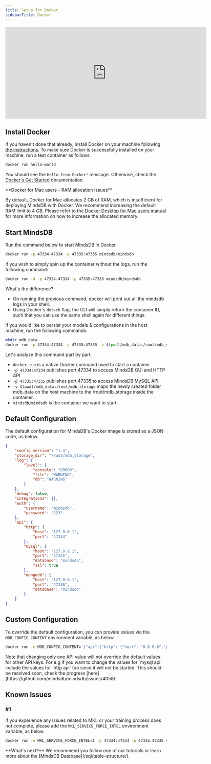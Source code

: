 ```yaml
---
title: Setup for Docker
sidebarTitle: Docker
---
```


<iframe
    className="w-full h-96"
    width="628"
    height="286"
    src="https://www.youtube.com/embed/Bmuavy0MelQ"
    title="Deploy MindsDB using Docker"
    frameborder="0"
    allow="accelerometer; autoplay; clipboard-write; encrypted-media; gyroscope; picture-in-picture"
    allowfullscreen
></iframe>

## Install Docker

If you haven't done that already, install Docker on your machine following
[the instructions](https://docs.docker.com/install). To make sure Docker is
successfully installed on your machine, run a test container as follows:

```bash
docker run hello-world
```

You should see the `Hello from Docker!` message. Otherwise, check the
[Docker's Get Started](https://www.docker.com/get-started) documentation.

<Warning>
**Docker for Mac users - RAM allocation issues**

By default, Docker for Mac allocates 2 GB of RAM, which is insufficient for
deploying MindsDB with Docker. We recommend increasing the default RAM limit to
4 GB. Please refer to the
[Docker Desktop for Mac users manual](https://docs.docker.com/desktop/mac/#resources)
for more information on how to increase the allocated memory.

</Warning>

## Start MindsDB

Run the command below to start MindsDB in Docker.

```bash
docker run -p 47334:47334 -p 47335:47335 mindsdb/mindsdb
```

If you wish to simply spin up the container without the logs, run the following command:

```bash
docker run -d -p 47334:47334 -p 47335:47335 mindsdb/mindsdb
```

What's the difference?

-   On running the previous command, docker will print out all the mindsdb logs in your shell.
-   Using Docker's `detach` flag, the CLI will simply return the container ID, such that you can use the same shell again for different things.

If you would like to persist your models & configurations in the host machine, run the following commands:

```bash
mkdir mdb_data
docker run -p 47334:47334 -p 47335:47335 -v $(pwd)/mdb_data:/root/mdb_storage mindsdb/mindsdb
```

Let's analyze this command part by part:

-   `docker run` is a native Docker command used to start a container
-   `-p 47334:47334` publishes port 47334 to access MindsDB GUI and HTTP
    API
-   `-p 47335:47335` publishes port 47335 to access MindsDB MySQL API
-   `-v $(pwd)/mdb_data:/root/mdb_storage` maps the newly created folder mdb_data on the host machine to the /root/mdb_storage inside the container.
-   `mindsdb/mindsdb` is the container we want to start

## Default Configuration

The default configuration for MindsDB's Docker image is stored as a JSON code,
as below.

```json
{
    "config_version": "1.4",
    "storage_dir": "/root/mdb_storage",
    "log": {
        "level": {
            "console": "ERROR",
            "file": "WARNING",
            "db": "WARNING"
        }
    },
    "debug": false,
    "integrations": {},
    "auth": {
        "username": "mindsdb",
        "password": "123"
    },
    "api": {
        "http": {
            "host": "127.0.0.1",
            "port": "47334"
        },
        "mysql": {
            "host": "127.0.0.1",
            "port": "47335",
            "database": "mindsdb",
            "ssl": true
        },
        "mongodb": {
            "host": "127.0.0.1",
            "port": "47336",
            "database": "mindsdb"
        }
    }
}
```

## Custom Configuration

To override the default configuration, you can provide values via the
`MDB_CONFIG_CONTENT` environment variable, as below.

```bash
docker run -e MDB_CONFIG_CONTENT='{"api":{"http": {"host": "0.0.0.0","port": "8080"}}}' mindsdb/mindsdb
```

<Warning>
    Note that changing only one API value will not override the default values
    for other API keys. For e.g if you want to change the values for `mysql api`
    include the values for `http api` too since it will not be started. This
    should be resolved soon, check the progress
    [here](https://github.com/mindsdb/mindsdb/issues/4058).
</Warning>

## Known Issues

### #1

If you experience any issues related to MKL or your training process does not
complete, please add the `MKL_SERVICE_FORCE_INTEL` environment variable,
as below.

```bash
docker run -e MKL_SERVICE_FORCE_INTEL=1 -p 47334:47334 -p 47335:47335 mindsdb/mindsdb
```

<Tip>
    **What's next?** We recommend you follow one of our tutorials or learn more
    about the [MindsDB Database](/sql/table-structure/).
</Tip>
